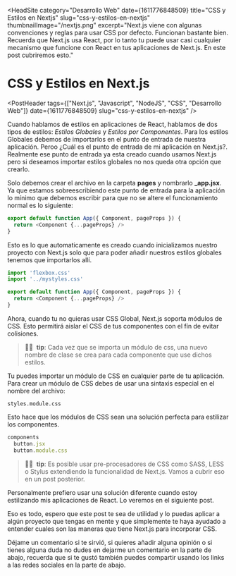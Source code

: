 
<HeadSite
  category="Desarrollo Web"
  date={1611776848509}
  title="CSS y Estilos en Nextjs"
  slug="css-y-estilos-en-nextjs"
  thumbnailImage="/nextjs.png"
  excerpt="Next.js viene con algunas convenciones y reglas para usar CSS por defecto. Funcionan bastante bien. Recuerda que Next.js usa React, por lo tanto tu puede usar casi cualquier mecanismo que funcione con React en tus aplicaciones de Next.js. En este post cubriremos esto."
></HeadSite>

# CSS y Estilos en Next.js

<PostHeader
  tags={["Next.js", "Javascript", "NodeJS", "CSS", "Desarrollo Web"]}
  date={1611776848509}
  slug="css-y-estilos-en-nextjs"
/>

Cuando hablamos de estilos en aplicaciones de React, hablamos de dos tipos de estilos: *Estilos Globales* y *Estilos por Componentes*.
Para los estilos Globales debemos de importarlos en el punto de entrada de nuestra aplicación. Peroo ¿Cuál es el punto de entrada de mi aplicación
en Next.js?. Realmente ese punto de entrada ya esta creado cuando usamos Next.js pero si deseamos importar
estilos globales no nos queda otra opción que crearlo.


Solo debemos crear el  archivo en la carpeta **pages** y nombrarlo **_app.jsx**. Ya que estamos sobreescribiendo
este punto de entrada para la  aplicación lo mínimo que debemos escribir para que no se altere
el funcionamiento normal es lo siguiente:

```js
export default function App({ Component, pageProps }) {
  return <Component {...pageProps} />
}
```

Esto es lo que automaticamente es creado cuando inicializamos nuestro  proyecto con Next.js solo que para
poder añadir nuestros estilos globales tenemos que importarlos allí.

```js
import 'flexbox.css'
import '../mystyles.css'

export default function App({ Component, pageProps }) {
  return <Component {...pageProps} />
}
```

Ahora, cuando tu no quieras usar CSS  Global, Next.js soporta módulos de CSS. Esto permitirá
aislar el CSS de tus componentes con el fín de evitar colisiones.

> 👍🏾&nbsp;&nbsp;**tip**: Cada  vez que se importa un módulo de css, una nuevo nombre de clase se crea
para cada componente que use dichos estilos.

Tu puedes importar un módulo de CSS en cualquier parte de tu aplicación. Para crear un módulo de CSS debes
de usar una sintaxis especial en el nombre del archivo:

`styles.module.css`

Esto hace que los módulos de CSS sean una solución perfecta para estilizar los componentes.


```js
components
  button.jsx
  button.module.css
```
> 👍🏾&nbsp;&nbsp;**tip**: Es posible usar pre-procesadores de CSS como SASS, LESS o Stylus 
extendiendo la funcionalidad de Next.js. Vamos a cubrir eso en un post posterior.

Personalmente prefiero usar una solución diferente cuando estoy estilizando mis aplicaciones de React.
Lo veremos en el siguiente post.

Eso es todo, espero que este post te sea de utilidad y lo puedas aplicar a 
algún proyecto que tengas en mente y que simplemente te haya ayudado a entender 
cuales son las maneras que tiene Next.js para incorporar CSS.

Déjame un comentario si te sirvió, si quieres añadir 
alguna opinión o si tienes alguna duda no dudes en dejarme un comentario 
en la parte de abajo, recuerda que si te gustó también puedes compartir usando los links a 
las redes sociales en la parte de abajo.

<Discuss slug="css-y-estilos-en-nextjs" />